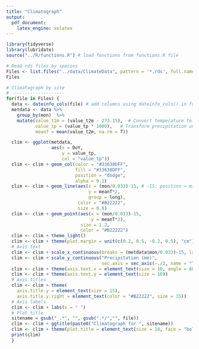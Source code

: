 ```yaml
---
title: "Climatograph"
output:
  pdf_document:
    latex_engine: xelatex
---
```


```r
library(tidyverse)
library(lubridate)
source("../R/functions.R") # load functions from functions.R file
```

```r
# Read rds files by species
Files <- list.files("../data/ClimateData", pattern = '*.rds', full.names = T)
Files
```

```r
# Climatograph by site
# --------------------
for(file in Files) {
  data <- dateinfo_cols(file) # add columns using dateinfo_cols() in functions.R file
  metdata <- data %>%
    group_by(mon)  %>%
    mutate(value_t2m = (value_t2m - 273.15),  # Convert temperature to degrees Celsius (°C) 
           value_tp = (value_tp * 1000),   # Transform precipitation units from m to mm
           meanT = mean(value_t2m, na.rm = T))

  clim <- ggplot(metdata,
                 aes(x = DoY,
                     y = value_tp,
                     col = "value_tp"))
  clim <- clim + geom_col(color = "#33638DFF",
                          fill = "#33638DFF",
                          position = "dodge",
                          alpha = 0.1)
  clim <- clim + geom_line(aes(x = (mon/0.033)-15, # -15: position ≈ middle of the month
                               y = meanT*2,
                               group = long),
                           color = "#B22222",
                           size = 0.8)
  clim <- clim + geom_point(aes(x = (mon/0.033)-15,
                                y = meanT*2),
                            size = 1.2,
                            color = "#B22222")
  clim <- clim + theme_light()
  clim <- clim + theme(plot.margin = unit(c(0.2, 0.5, -0.2, 0.5), "cm"))
  # Axis text
  clim <- clim + scale_x_continuous(breaks = (metdata$mon/0.033)-15, labels = metdata$MonthLabel)
  clim <- clim + scale_y_continuous("Precipitation (mm)",
                                    sec.axis = sec_axis(~./2, name = "Temperature (°C)"))
  clim <- clim + theme(axis.text.x = element_text(size = 10, angle = 60, vjust = 0.7))
  clim <- clim + theme(axis.text.y = element_text(size = 10))
  # Axis titles
  clim <- clim + theme(
    axis.title.y = element_text(size = 15),
    axis.title.y.right = element_text(color = "#B22222", size = 15))
  # Axis labels
  clim <- clim + labs(x = " ")
  # Plot title
  sitename = gsub("_.*", "", gsub(".*/","", file))
  clim <- clim + ggtitle(paste0("Climatograph for ", sitename))
  clim <- clim + theme(plot.title = element_text(size = 18, face = "bold", hjust = 0.5))
  print(clim)
  }
```
